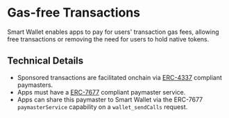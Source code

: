 # Gas-free Transactions

Smart Wallet enables apps to pay for users' transaction gas fees, allowing free transactions or removing the need for users to hold native tokens.

## Technical Details
- Sponsored transactions are facilitated onchain via [ERC-4337](https://eips.ethereum.org/EIPS/eip-4337) compliant paymasters.
- Apps must have a [ERC-7677](https://eips.ethereum.org/EIPS/eip-7677) compliant paymaster service. 
- Apps can share this paymaster to Smart Wallet via the ERC-7677 `paymasterService` capability on a `wallet_sendCalls` request.